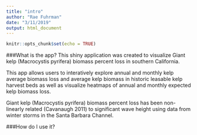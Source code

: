 ```yaml
---
title: "intro"
author: "Rae Fuhrman"
date: "3/11/2019"
output: html_document
---
```


```r
knitr::opts_chunk$set(echo = TRUE)
```

###What is the app?
This shiny application was created to visualize Giant kelp (Macrocystis pyrifera) biomass percent loss in southern California. 

This app allows users to interatively explore annual and monthly kelp average biomass loss and average kelp biomass in historic leasable kelp harvest beds as well as visualize heatmaps of annual and monthly expected kelp biomass loss.   

Giant kelp (Macrocystis pyrifera) biomass percent loss has been non-linearly related (Cavanaugh 2011) to significant wave height using data from  winter storms in the Santa Barbara Channel.

###How do I use it?

